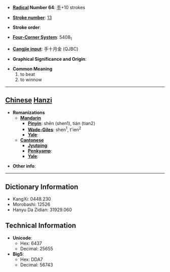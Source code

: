 * '''[[Wiktionary:Chinese radical index| Radical]] Number 64''': [[Wiktionary:Chinese radical index 手|手]]+10 strokes

* '''[[Wiktionary:Chinese total strokes index|Stroke number]]''': [[Wiktionary:Chinese total strokes index 13|13]]

* '''Stroke order''': 

* '''[[Wiktionary:Chinese four corner index|Four-Corner System]]''': 5408<sub>1</sub>

* '''[[Wiktionary:Chinese Cangjie index|Cangjie input]]''': 手十月金 (QJBC)

* '''Graphical Significance and Origin''': 

* '''Common Meaning'''
*#to beat
*# to winnow


----

== [[Chinese]] [[Hanzi]] ==

* '''Romanizations'''
** '''[[Mandarin]]'''
*** '''[[Pinyin]]''': shēn (shen1), tián (tian2)
*** '''[[Wade-Giles]]''': shen<sup>1</sup>, t'ien<sup>2</sup>
*** '''[[Yale]]''': 
** '''[[Cantonese]]'''
*** '''[[Jyutping]]''':
*** '''[[Penkyamp]]''': 
*** '''[[Yale]]''': 

* '''Other info''': 

----

== Dictionary Information ==

* KangXi: 0448.230
* Morobashi: 12526
* Hanyu Da Zidian: 31929.060

== Technical Information ==

* '''Unicode''':
** Hex: 6437
** Decimal: 25655
* '''Big5''':
** Hex: DDA7
** Decimal: 56743
